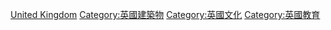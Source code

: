 {{Commonscat|Libraries in the United Kingdom}}


{{DEFAULTSORT:Library}}
[[Category:歐洲各國圖書館|United Kingdom]]
[[Category:英國建築物|Category:英國建築物]]
[[Category:英國文化|Category:英國文化]]
[[Category:英國教育|Category:英國教育]]